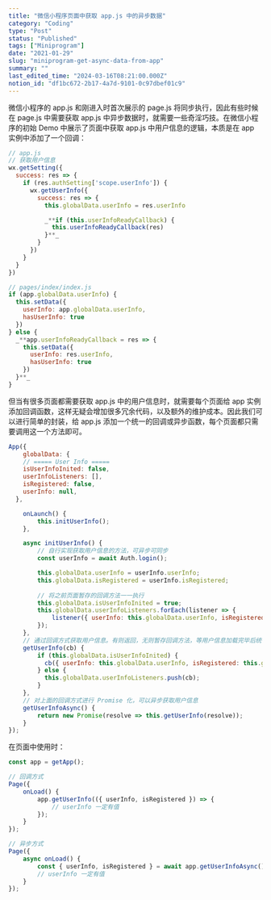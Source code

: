 ```yaml
---
title: "微信小程序页面中获取 app.js 中的异步数据"
category: "Coding"
type: "Post"
status: "Published"
tags: ["Miniprogram"]
date: "2021-01-29"
slug: "miniprogram-get-async-data-from-app"
summary: ""
last_edited_time: "2024-03-16T08:21:00.000Z"
notion_id: "df1bc672-2b17-4a7d-9101-0c97dbef01c9"
---
```



微信小程序的 app.js 和刚进入时首次展示的 page.js 将同步执行，因此有些时候在 page.js 中需要获取 app.js 中异步数据时，就需要一些奇淫巧技。在微信小程序的初始 Demo 中展示了页面中获取 app.js 中用户信息的逻辑，本质是在 app 实例中添加了一个回调：


```javascript
// app.js
// 获取用户信息
wx.getSetting({
  success: res => {
    if (res.authSetting['scope.userInfo']) {
      wx.getUserInfo({
        success: res => {
          this.globalData.userInfo = res.userInfo

          _**if (this.userInfoReadyCallback) {
            this.userInfoReadyCallback(res)
          }**_
        }
      })
    }
  }
})

// pages/index/index.js
if (app.globalData.userInfo) {
  this.setData({
    userInfo: app.globalData.userInfo,
    hasUserInfo: true
  })
} else {
  _**app.userInfoReadyCallback = res => {
    this.setData({
      userInfo: res.userInfo,
      hasUserInfo: true
    })
  }**_
}
```


但当有很多页面都需要获取 app.js 中的用户信息时，就需要每个页面给 app 实例添加回调函数，这样无疑会增加很多冗余代码，以及额外的维护成本。因此我们可以进行简单的封装，给 app.js 添加一个统一的回调或异步函数，每个页面都只需要调用这一个方法即可。


```javascript
App({
	globalData: {
    // ===== User Info =====
    isUserInfoInited: false,
    userInfoListeners: [],
    isRegistered: false,
    userInfo: null,
  },

	onLaunch() {
		this.initUserInfo();
	},

	async initUserInfo() {
		// 自行实现获取用户信息的方法，可异步可同步
		const userInfo = await Auth.login();

		this.globalData.userInfo = userInfo.userInfo;
		this.globalData.isRegistered = userInfo.isRegistered;
		
		// 将之前页面暂存的回调方法一一执行
		this.globalData.isUserInfoInited = true;
		this.globalData.userInfoListeners.forEach(listener => {
			listener({ userInfo: this.globalData.userInfo, isRegistered: this.globalData.isRegistered });
		});
	},
	// 通过回调方式获取用户信息。有则返回，无则暂存回调方法，等用户信息加载完毕后统一执行
	getUserInfo(cb) {
		if (this.globalData.isUserInfoInited) {
		  cb({ userInfo: this.globalData.userInfo, isRegistered: this.globalData.isRegistered });
		} else {
		  this.globalData.userInfoListeners.push(cb);
		}
	},
	// 对上面的回调方式进行 Promise 化，可以异步获取用户信息
	getUserInfoAsync() {
		return new Promise(resolve => this.getUserInfo(resolve));
	}
});
```


在页面中使用时：


```javascript
const app = getApp();

// 回调方式
Page({
	onLoad() {
		app.getUserInfo(({ userInfo, isRegistered }) => {
			// userInfo 一定有值
		});
	}
});

// 异步方式
Page({
	async onLoad() {
		const { userInfo, isRegistered } = await app.getUserInfoAsync();
		// userInfo 一定有值
	}
});
```

